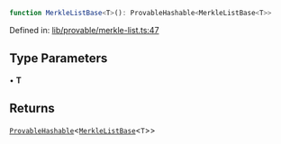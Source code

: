 ```ts
function MerkleListBase<T>(): ProvableHashable<MerkleListBase<T>>
```

Defined in: [lib/provable/merkle-list.ts:47](https://github.com/o1-labs/o1js/blob/46b9772d07785397c4bd76a102bc9f6730d321bb/src/lib/provable/merkle-list.ts#L47)

## Type Parameters

• **T**

## Returns

[`ProvableHashable`](../type-aliases/ProvableHashable.mdx)\<[`MerkleListBase`](../type-aliases/MerkleListBase.mdx)\<`T`\>\>
